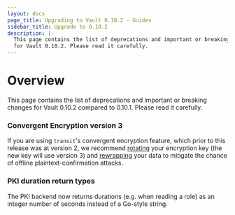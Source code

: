 ```yaml
---
layout: docs
page_title: Upgrading to Vault 0.10.2 - Guides
sidebar_title: Upgrade to 0.10.2
description: |-
  This page contains the list of deprecations and important or breaking changes
  for Vault 0.10.2. Please read it carefully.
---
```


# Overview

This page contains the list of deprecations and important or breaking changes
for Vault 0.10.2 compared to 0.10.1. Please read it carefully.

### Convergent Encryption version 3

If you are using `transit`'s convergent encryption feature, which prior to this
release was at version 2, we recommend
[rotating](https://www.vaultproject.io/api/secret/transit/index.html#rotate-key)
your encryption key (the new key will use version 3) and
[rewrapping](https://www.vaultproject.io/api/secret/transit/index.html#rewrap-data)
your data to mitigate the chance of offline plaintext-confirmation attacks.

### PKI duration return types

The PKI backend now returns durations (e.g. when reading a role) as an integer
number of seconds instead of a Go-style string.
